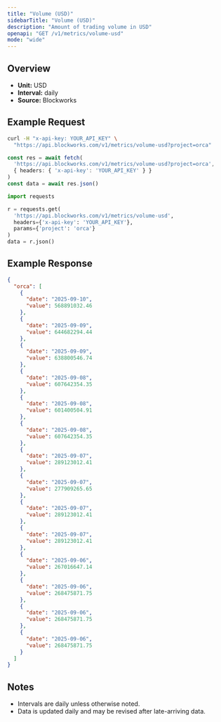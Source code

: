 ```yaml
---
title: "Volume (USD)"
sidebarTitle: "Volume (USD)"
description: "Amount of trading volume in USD"
openapi: "GET /v1/metrics/volume-usd"
mode: "wide"
---
```


## Overview

- **Unit:** USD
- **Interval:** daily
- **Source:** Blockworks

## Example Request

<CodeGroup>

```bash cURL
curl -H "x-api-key: YOUR_API_KEY" \
  "https://api.blockworks.com/v1/metrics/volume-usd?project=orca"
```

```typescript TypeScript
const res = await fetch(
  'https://api.blockworks.com/v1/metrics/volume-usd?project=orca',
  { headers: { 'x-api-key': 'YOUR_API_KEY' } }
)
const data = await res.json()
```

```python Python
import requests

r = requests.get(
  'https://api.blockworks.com/v1/metrics/volume-usd',
  headers={'x-api-key': 'YOUR_API_KEY'},
  params={'project': 'orca'}
)
data = r.json()
```

</CodeGroup>

## Example Response

```json
{
  "orca": [
    {
      "date": "2025-09-10",
      "value": 568891032.46
    },
    {
      "date": "2025-09-09",
      "value": 644682294.44
    },
    {
      "date": "2025-09-09",
      "value": 638800546.74
    },
    {
      "date": "2025-09-08",
      "value": 607642354.35
    },
    {
      "date": "2025-09-08",
      "value": 601400504.91
    },
    {
      "date": "2025-09-08",
      "value": 607642354.35
    },
    {
      "date": "2025-09-07",
      "value": 289123012.41
    },
    {
      "date": "2025-09-07",
      "value": 277909265.65
    },
    {
      "date": "2025-09-07",
      "value": 289123012.41
    },
    {
      "date": "2025-09-07",
      "value": 289123012.41
    },
    {
      "date": "2025-09-06",
      "value": 267016647.14
    },
    {
      "date": "2025-09-06",
      "value": 268475871.75
    },
    {
      "date": "2025-09-06",
      "value": 268475871.75
    },
    {
      "date": "2025-09-06",
      "value": 268475871.75
    }
  ]
}
```

## Notes
- Intervals are daily unless otherwise noted.
- Data is updated daily and may be revised after late-arriving data.